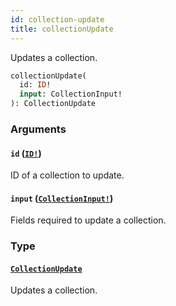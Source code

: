 ```yaml
---
id: collection-update
title: collectionUpdate
---
```


Updates a collection.

```graphql
collectionUpdate(
  id: ID!
  input: CollectionInput!
): CollectionUpdate

```

### Arguments

#### `id` ([`ID!`](/docs/developer/api-reference/scalars/id))

ID of a collection to update.

#### `input` ([`CollectionInput!`](/docs/developer/api-reference/inputs/collection-input))

Fields required to update a collection.

### Type

#### [`CollectionUpdate`](/docs/developer/api-reference/objects/collection-update)

Updates a collection.
